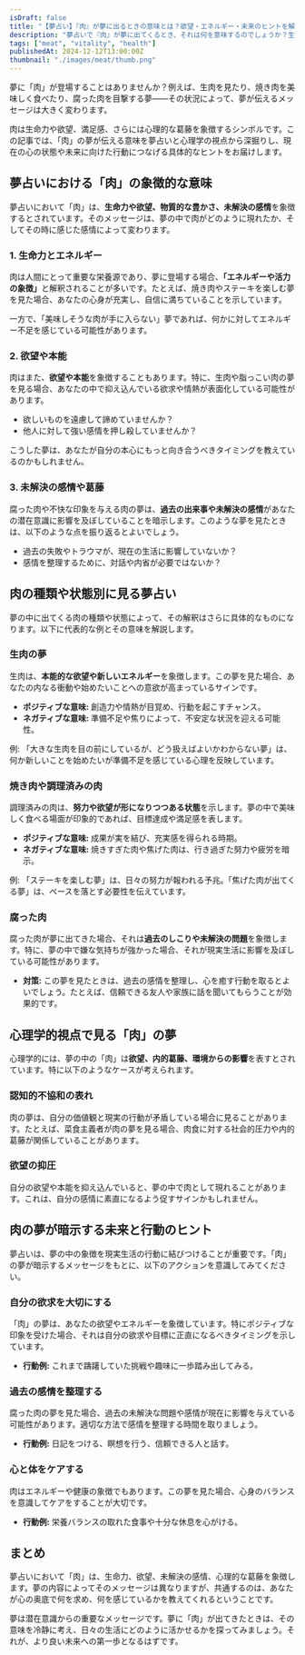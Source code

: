 ```yaml
---
isDraft: false
title: "【夢占い】『肉』が夢に出るときの意味とは？欲望・エネルギー・未来のヒントを解説"
description: "夢占いで『肉』が夢に出てくるとき、それは何を意味するのでしょうか？生命力や欲望、心理状態、そして未来へのメッセージを紐解き、具体的な行動につなげるヒントをご紹介します。"
tags: ["meat", "vitality", "health"]
publishedAt: 2024-12-12T13:00:00Z
thumbnail: "./images/meat/thumb.png"
---
```


夢に「肉」が登場することはありませんか？例えば、生肉を見たり、焼き肉を美味しく食べたり、腐った肉を目撃する夢――その状況によって、夢が伝えるメッセージは大きく変わります。

肉は生命力や欲望、満足感、さらには心理的な葛藤を象徴するシンボルです。この記事では、「肉」の夢が伝える意味を夢占いと心理学の視点から深掘りし、現在の心の状態や未来に向けた行動につなげる具体的なヒントをお届けします。

<TableOfContents />

<AdUnit />

## 夢占いにおける「肉」の象徴的な意味

夢占いにおいて「肉」は、<strong>生命力や欲望、物質的な豊かさ、未解決の感情</strong>を象徴するとされています。そのメッセージは、夢の中で肉がどのように現れたか、そしてその時に感じた感情によって変わります。

### 1. 生命力とエネルギー

肉は人間にとって重要な栄養源であり、夢に登場する場合、<strong>「エネルギーや活力の象徴」</strong>と解釈されることが多いです。たとえば、焼き肉やステーキを楽しむ夢を見た場合、あなたの心身が充実し、自信に満ちていることを示しています。

一方で、「美味しそうな肉が手に入らない」夢であれば、何かに対してエネルギー不足を感じている可能性があります。

### 2. 欲望や本能

肉はまた、<strong>欲望や本能</strong>を象徴することもあります。特に、生肉や脂っこい肉の夢を見る場合、あなたの中で抑え込んでいる欲求や情熱が表面化している可能性があります。

- 欲しいものを遠慮して諦めていませんか？
- 他人に対して強い感情を押し殺していませんか？

こうした夢は、あなたが自分の本心にもっと向き合うべきタイミングを教えているのかもしれません。

### 3. 未解決の感情や葛藤

腐った肉や不快な印象を与える肉の夢は、<strong>過去の出来事や未解決の感情</strong>があなたの潜在意識に影響を及ぼしていることを暗示します。このような夢を見たときは、以下のような点を振り返るとよいでしょう。

- 過去の失敗やトラウマが、現在の生活に影響していないか？
- 感情を整理するために、対話や内省が必要ではないか？

<AdUnit />

## 肉の種類や状態別に見る夢占い

夢の中に出てくる肉の種類や状態によって、その解釈はさらに具体的なものになります。以下に代表的な例とその意味を解説します。

### 生肉の夢

生肉は、<strong>本能的な欲望や新しいエネルギー</strong>を象徴します。この夢を見た場合、あなたの内なる衝動や始めたいことへの意欲が高まっているサインです。

- <strong>ポジティブな意味:</strong> 創造力や情熱が目覚め、行動を起こすチャンス。
- <strong>ネガティブな意味:</strong> 準備不足や焦りによって、不安定な状況を迎える可能性。

例: 「大きな生肉を目の前にしているが、どう扱えばよいかわからない夢」は、何か新しいことを始めたいが準備不足を感じている心理を反映しています。

### 焼き肉や調理済みの肉

調理済みの肉は、<strong>努力や欲望が形になりつつある状態</strong>を示します。夢の中で美味しく食べる場面が印象的であれば、目標達成や満足感を表します。

- <strong>ポジティブな意味:</strong> 成果が実を結び、充実感を得られる時期。
- <strong>ネガティブな意味:</strong> 焼きすぎた肉や焦げた肉は、行き過ぎた努力や疲労を暗示。

例: 「ステーキを楽しむ夢」は、日々の努力が報われる予兆。「焦げた肉が出てくる夢」は、ペースを落とす必要性を伝えています。

### 腐った肉

腐った肉が夢に出てきた場合、それは<strong>過去のしこりや未解決の問題</strong>を象徴します。特に、夢の中で嫌な気持ちが強かった場合、それが現実生活に影響を及ぼしている可能性があります。

- <strong>対策:</strong> この夢を見たときは、過去の感情を整理し、心を癒す行動を取るとよいでしょう。たとえば、信頼できる友人や家族に話を聞いてもらうことが効果的です。

<AdUnit />

## 心理学的視点で見る「肉」の夢

心理学的には、夢の中の「肉」は<strong>欲望、内的葛藤、環境からの影響</strong>を表すとされています。特に以下のようなケースが考えられます。

### 認知的不協和の表れ

肉の夢は、自分の価値観と現実の行動が矛盾している場合に見ることがあります。たとえば、菜食主義者が肉の夢を見る場合、肉食に対する社会的圧力や内的葛藤が関係していることがあります。

### 欲望の抑圧

自分の欲望や本能を抑え込んでいると、夢の中で肉として現れることがあります。これは、自分の感情に素直になるよう促すサインかもしれません。

<AdUnit />

## 肉の夢が暗示する未来と行動のヒント

夢占いは、夢の中の象徴を現実生活の行動に結びつけることが重要です。「肉」の夢が暗示するメッセージをもとに、以下のアクションを意識してみてください。

### 自分の欲求を大切にする

「肉」の夢は、あなたの欲望やエネルギーを象徴しています。特にポジティブな印象を受けた場合、それは自分の欲求や目標に正直になるべきタイミングを示しています。

- <strong>行動例:</strong> これまで躊躇していた挑戦や趣味に一歩踏み出してみる。

### 過去の感情を整理する

腐った肉の夢を見た場合、過去の未解決な問題や感情が現在に影響を与えている可能性があります。適切な方法で感情を整理する時間を取りましょう。

- <strong>行動例:</strong> 日記をつける、瞑想を行う、信頼できる人と話す。

### 心と体をケアする

肉はエネルギーや健康の象徴でもあります。この夢を見た場合、心身のバランスを意識してケアをすることが大切です。

- <strong>行動例:</strong> 栄養バランスの取れた食事や十分な休息を心がける。

<AdUnit />

## まとめ

夢占いにおいて「肉」は、生命力、欲望、未解決の感情、心理的な葛藤を象徴します。夢の内容によってそのメッセージは異なりますが、共通するのは、あなたが心の奥底で何を求め、何を感じているかを教えてくれるということです。

夢は潜在意識からの重要なメッセージです。夢に「肉」が出てきたときは、その意味を冷静に考え、日々の生活にどのように活かせるかを探ってみましょう。それが、より良い未来への第一歩となるはずです。
